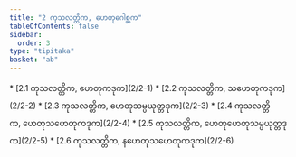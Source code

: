 ```yaml
---
title: "2 ကုသလတ္တိက, ဟေတုဂေါစ္ဆက"
tableOfContents: false
sidebar:
  order: 3
type: "tipitaka"
basket: "ab"
---
```



<DynamicBreadcrumb />



<TableOfContents>
* [2.1 ကုသလတ္တိက, ဟေတုကဒုက](2/2-1)
* [2.2 ကုသလတ္တိက, သဟေတုကဒုက](2/2-2)
* [2.3 ကုသလတ္တိက, ဟေတုသမ္ပယုတ္တဒုက](2/2-3)
* [2.4 ကုသလတ္တိက, ဟေတုသဟေတုကဒုက](2/2-4)
* [2.5 ကုသလတ္တိက, ဟေတုဟေတုသမ္ပယုတ္တဒုက](2/2-5)
* [2.6 ကုသလတ္တိက, နဟေတုသဟေတုကဒုက](2/2-6)
</TableOfContents>